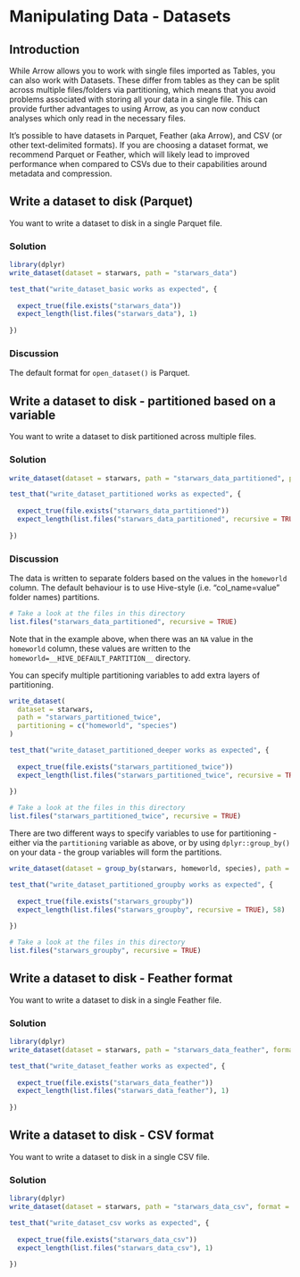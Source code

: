# Manipulating Data - Datasets

## Introduction

While Arrow allows you to work with single files imported as Tables, you can 
also work with Datasets.  These differ from tables as they can be split across 
multiple files/folders via partitioning, which means that you avoid problems 
associated with storing all your data in a single file.  This can provide 
further advantages to using Arrow, as you can now conduct analyses which only 
read in the necessary files.

It's possible to have datasets in Parquet, Feather (aka Arrow), and CSV (or 
other text-delimited formats).  If you are choosing a dataset format, we 
recommend Parquet or Feather, which will likely lead to improved performance 
when compared to CSVs due to their capabilities around metadata and compression.

## Write a dataset to disk (Parquet)

You want to write a dataset to disk in a single Parquet file.

### Solution

```r
library(dplyr)
write_dataset(dataset = starwars, path = "starwars_data")
```

```r

test_that("write_dataset_basic works as expected", {
  
  expect_true(file.exists("starwars_data"))
  expect_length(list.files("starwars_data"), 1)
  
})

```

### Discussion

The default format for `open_dataset()` is Parquet. 

## Write a dataset to disk - partitioned based on a variable

You want to write a dataset to disk partitioned across multiple files.

### Solution

```r
write_dataset(dataset = starwars, path = "starwars_data_partitioned", partitioning = "homeworld")
```


```r

test_that("write_dataset_partitioned works as expected", {
  
  expect_true(file.exists("starwars_data_partitioned"))
  expect_length(list.files("starwars_data_partitioned", recursive = TRUE), 49)
  
})

```

### Discussion

The data is written to separate folders based on the values in the `homeworld` 
column.  The default behaviour is to use Hive-style (i.e. "col_name=value" folder names)
partitions.

```r
# Take a look at the files in this directory
list.files("starwars_data_partitioned", recursive = TRUE)
```

Note that in the example above, when there was an `NA` value in the `homeworld`
column, these values are written to the `homeworld=__HIVE_DEFAULT_PARTITION__`
directory.

You can specify multiple partitioning variables to add extra layers of partitioning.

```r
write_dataset(
  dataset = starwars,
  path = "starwars_partitioned_twice",
  partitioning = c("homeworld", "species")
)
```

```r

test_that("write_dataset_partitioned_deeper works as expected", {
  
  expect_true(file.exists("starwars_partitioned_twice"))
  expect_length(list.files("starwars_partitioned_twice", recursive = TRUE), 58)
  
})

```

```r
# Take a look at the files in this directory
list.files("starwars_partitioned_twice", recursive = TRUE)
```

There are two different ways to specify variables to use for partitioning - 
either via the `partitioning` variable as above, or by using `dplyr::group_by()` on your data - the group variables will form the partitions.

```r
write_dataset(dataset = group_by(starwars, homeworld, species), path = "starwars_groupby")
```

```r

test_that("write_dataset_partitioned_groupby works as expected", {
  
  expect_true(file.exists("starwars_groupby"))
  expect_length(list.files("starwars_groupby", recursive = TRUE), 58)
  
})

```

```r
# Take a look at the files in this directory
list.files("starwars_groupby", recursive = TRUE)
```
## Write a dataset to disk - Feather format

You want to write a dataset to disk in a single Feather file.

### Solution

```r
library(dplyr)
write_dataset(dataset = starwars, path = "starwars_data_feather", format = "feather")
```

```r

test_that("write_dataset_feather works as expected", {
  
  expect_true(file.exists("starwars_data_feather"))
  expect_length(list.files("starwars_data_feather"), 1)
  
})

```

## Write a dataset to disk - CSV format

You want to write a dataset to disk in a single CSV file.

### Solution

```r
library(dplyr)
write_dataset(dataset = starwars, path = "starwars_data_csv", format = "csv")
```

```r

test_that("write_dataset_csv works as expected", {
  
  expect_true(file.exists("starwars_data_csv"))
  expect_length(list.files("starwars_data_csv"), 1)
  
})

```

